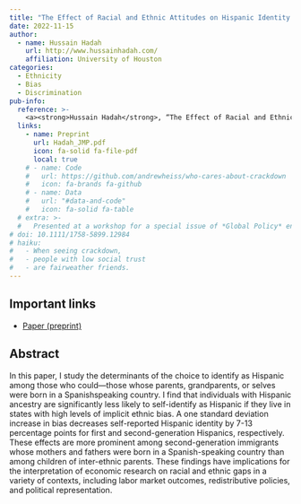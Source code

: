 ```yaml
---
title: "The Effect of Racial and Ethnic Attitudes on Hispanic Identity in the U.S."
date: 2022-11-15
author:
  - name: Hussain Hadah
    url: http://www.hussainhadah.com/
    affiliation: University of Houston
categories: 
  - Ethnicity
  - Bias
  - Discrimination
pub-info:
  reference: >-
    <a><strong>Hussain Hadah</strong>, “The Effect of Racial and Ethnic Attitudes on Hispanic Identity in the U.S.,” <em>Working Paper</em></a>
  links:
    - name: Preprint
      url: Hadah_JMP.pdf
      icon: fa-solid fa-file-pdf
      local: true
    # - name: Code
    #   url: https://github.com/andrewheiss/who-cares-about-crackdown
    #   icon: fa-brands fa-github
    # - name: Data
    #   url: "#data-and-code"
    #   icon: fa-solid fa-table
  # extra: >-
  #   Presented at a workshop for a special issue of *Global Policy* entitled “Restricting NGOs: From Pushback to Accommodation,” University of Amsterdam, The Netherlands, June 2020 (held online due to COVID-19)
# doi: 10.1111/1758-5899.12984
# haiku:
#   - When seeing crackdown,
#   - people with low social trust
#   - are fairweather friends.
---
```


<!-- ![Preregistered](preregistered_large_color.png) &emsp; ![Open data](data_large_color.png) &emsp; ![Open](materials_large_color.png) -->

## Important links

- [Paper (preprint)](https://hhadah.github.io/Attitudes-and-Identity/my_paper/Hadah_JMP.pdf)

## Abstract

In this paper, I study the determinants of the choice to identify as Hispanic among
those who could—those whose parents, grandparents, or selves were born in a Spanishspeaking country. I find that individuals with Hispanic ancestry are significantly less
likely to self-identify as Hispanic if they live in states with high levels of implicit ethnic bias. A one standard deviation increase in bias decreases self-reported Hispanic identity by 7-13 percentage points for first and second-generation Hispanics, respectively. These effects are more prominent among second-generation immigrants whose mothers and
fathers were born in a Spanish-speaking country than among children of inter-ethnic
parents. These findings have implications for the interpretation of economic research
on racial and ethnic gaps in a variety of contexts, including labor market outcomes,
redistributive policies, and political representation.
